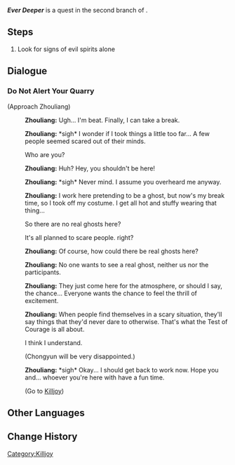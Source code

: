 {{Quest Infobox
|id            = 19033
|image         = Hangout Event The Bottom of Things.png
|type          = Story
|group         = Hangout Event
|chapter       = Chongyun
|actNum        = I
|act           = Signs of Evil
|startLocation = [[Wuwang Hill]], [[Liyue]]
|region        = Liyue
|area          = Bishui Plain
|subarea       = Wuwang Hill
|prev          = Test of Courage
|next          = Killjoy
|characters    = Traveler; Zhouliang
}}
'''''Ever Deeper''''' is a quest in the second branch of {{Quest|Signs of Evil}}.

==Steps==
# Look for signs of evil spirits alone

==Dialogue==
{{Quest Description|You and Chongyun successfully enter the Test of Courage, and despite causing a misunderstanding, you also gain knowledge of evil spirits. The two of you proceed deeper, equal parts expectant and cautious.}}
===Do Not Alert Your Quarry===
{{Dialogue Start}}
;(Approach Zhouliang)
:{{A|vo cycop001 1903101 zhouliang 01.ogg}} '''Zhouliang:''' Ugh... I'm beat. Finally, I can take a break.
:{{A|vo cycop001 1903101 zhouliang 02.ogg}} '''Zhouliang:''' *sigh* I wonder if I took things a little too far... A few people seemed scared out of their minds.
:{{DIcon}} Who are you?
:{{A|vo cycop001 1903101 zhouliang 03.ogg}} '''Zhouliang:''' Huh? Hey, you shouldn't be here!
:{{A|vo cycop001 1903101 zhouliang 04.ogg}} '''Zhouliang:''' *sigh* Never mind. I assume you overheard me anyway.
:{{A|vo cycop001 1903101 zhouliang 05.ogg}} '''Zhouliang:''' I work here pretending to be a ghost, but now's my break time, so I took off my costume. I get all hot and stuffy wearing that thing...
:{{DIcon}} So there are no real ghosts here?
:{{DIcon}} It's all planned to scare people. right?
:{{A|vo cycop001 1903101 zhouliang 06.ogg}} '''Zhouliang:''' Of course, how could there be real ghosts here?
:{{A|vo cycop001 1903101 zhouliang 07.ogg}} '''Zhouliang:''' No one wants to see a real ghost, neither us nor the participants.
:{{A|vo cycop001 1903101 zhouliang 08.ogg}} '''Zhouliang:''' They just come here for the atmosphere, or should I say, the chance... Everyone wants the chance to feel the thrill of excitement.
:{{A|vo cycop001 1903101 zhouliang 09.ogg}} '''Zhouliang:''' When people find themselves in a scary situation, they'll say things that they'd never dare to otherwise. That's what the Test of Courage is all about.
:{{DIcon}} I think I understand.
:{{DIcon}} (Chongyun will be very disappointed.)
:{{A|vo cycop001 1903101 zhouliang 10.ogg}} '''Zhouliang:''' *sigh* Okay... I should get back to work now. Hope you and... whoever you're here with have a fun time.
:;(Go to [[Killjoy]])
{{Dialogue End}}

==Other Languages==
{{Other Languages
|en      = Ever Deeper
|zhs     = 前往更深处
|zhs_rm  = Qiánwǎng Gēngshēn Chù
|zht     = 前往更深處
|zht_rm  = Qiánwǎng Gēngshēn Chù
|zh_tl   = Going to a Deeper Place
|ja      = 奥深くへ
|ja_rm   = Okufukaku he
|ja_tl   = Into The Deep
|ko      = 깊은 곳을 향해
|ko_tl   = Into The Deep
|es      = Adentrándose aún más
|es_tl   = Going Even Deeper
|fr      = Toujours plus loin
|fr_tl   = Ever Further Away
|ru      = Всё глубже и глубже
|ru_tl   = Deeper and Deeper
|th      = เข้าไปในส่วนลึกยิ่งขึ้น
|th_rm   = 
|th_tl   = 
|vi      = Đi Vào Chỗ Sâu
|vi_tl   = 
|de      = Immer tiefer
|de_tl   = Ever Deeper
|id      = Perjalanan Tak Berujung
|id_tl   = Endless Journey
|pt      = Continue Seguindo para as Profundezas
|pt_tl   = Continue Heading Towards the Depths
|tr      = Daha Derinlere
|tr_tl   = 
|it      = Sempre più in profondità
|it_tl   = 
}}

==Change History==
{{Change History|1.4}}
[[Category:Killjoy]]